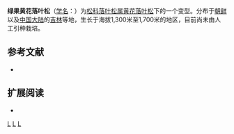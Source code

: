 {{Infraspeciesbox
| image = 
| image_caption = 
| status = 
| status_system = 
| genus = Larix
| species = olgensis
| varietas = viridis
| authority = (E. H. Wilson) [[中井猛之进|Nakai]]
| synonyms = 
}}
'''绿果黄花落叶松'''（[[学名|学名]]：{{lang|la|'''''Larix olgensis'' f. ''viridis'''''}}）为[[松科|松科]][[落叶松属|落叶松属]][[黄花落叶松|黄花落叶松]]下的一个变型。分布于[[朝鲜|朝鲜]]以及[[中国大陆|中国大陆]]的[[吉林|吉林]]等地，生长于海拔1,300米至1,700米的地区，目前尚未由人工引种栽培。 

== 参考文献 ==
{{refbegin}}
* {{CPNI| zh=绿果黄花落叶松 | id=046-47792 | binomial=Larix olgensis | authority=(E. H. Wilson) Nakai | form=viridis | accessdate=2013-01-17}}
{{refend}}

== 扩展阅读 ==
{{refbegin}}
* {{wikispecies-inline|Larix olgensis f. viridis|绿果黄花落叶松}}
{{refend}}

{{Taxonbar}}

[[Category:落叶松属|L]]
[[Category:朝鲜植物|L]]
[[Category:吉林植物|L]]
